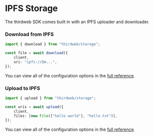 # IPFS Storage

The thirdweb SDK comes built in with an IPFS uploader and downloader.

### Download from IPFS

```ts
import { download } from "thirdweb/storage";

const file = await download({
	client,
	uri: "ipfs://Qm...",
});
```

You can view all of the configuration options in the [full reference](/references/typescript/v5/download).

### Upload to IPFS

```ts
import { upload } from "thirdweb/storage";

const uris = await upload({
	client,
	files: [new File(["hello world"], "hello.txt")],
});
```

You can view all of the configuration options in the [full reference](/references/typescript/v5/upload).
